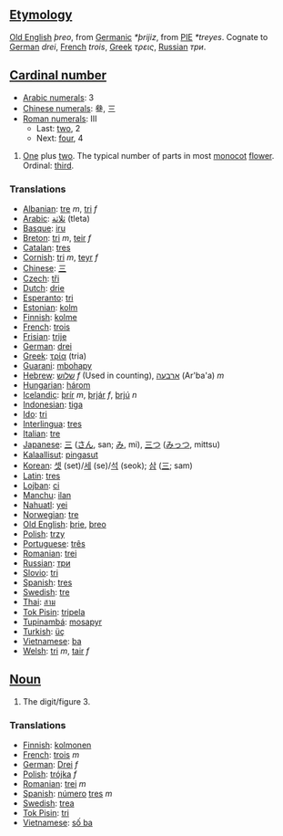 == [[Etymology]] ==
[[Old English]] ''þreo'', from [[Germanic]] ''*þrijiz'', from [[w:Indo-European languages|PIE]] ''*treyes''. Cognate to [[German]] ''drei'', [[French]] ''trois'', [[Greek]] ''τρεις'', [[Russian]] ''три''.

== [[Cardinal number]] ==
*[[w:Arabic Numerals|Arabic numerals]]: 3
*[[w:Chinese numerals|Chinese numerals]]: 叄, 三
*[[w:Roman numerals|Roman numerals]]: III
**Last: [[two]], 2
**Next: [[four]], 4

#[[One]] plus [[two]]. The typical number of parts in most [[monocot]] [[flower]]. Ordinal: [[third]].

=== Translations ===
*[[Albanian]]: [[tre]] ''m'', [[tri]] ''f''
*[[Arabic]]: [[ثلاثة]] (tleta)
*[[Basque]]: [[iru]]
*[[Breton]]: [[tri]] ''m'', [[teir]] ''f''
*[[Catalan]]: [[tres]]
*[[Cornish]]: [[tri]] ''m'', [[teyr]] ''f''
*[[Chinese]]: [[三]]
*[[Czech]]: [[tři]]
*[[Dutch]]: [[drie]]
*[[Esperanto]]: [[tri]]
*[[Estonian]]: [[kolm]]
*[[Finnish]]: [[kolme]]
*[[French]]: [[trois]]
*[[Frisian]]: [[trije]]
*[[German]]: [[drei]]
*[[Greek]]: [[τρία]] (tria)
*[[Guarani]]: [[mbohapy]]
*[[Hebrew]]: [[שלוש]] ''f'' (Used in counting), [[ארבעה]] (Ar'ba'a) ''m''
*[[Hungarian]]: [[három]]
*[[Icelandic]]: [[þrír]] ''m'', [[þrjár]] ''f'', [[þrjú]] ''n''
*[[Indonesian]]: [[tiga]]
*[[Ido]]: [[tri]]
*[[Interlingua]]: [[tres]]
*[[Italian]]: [[tre]]
*[[Japanese]]: [[三]] ([[さん]], san; [[み]], mi), [[三つ]] ([[みっつ]], mittsu)
*[[Kalaallisut]]: [[pingasut]]
*[[Korean]]: [[셋]] (set)/[[세]] (se)/[[석]] (seok); [[삼]] ([[三]]; sam)
*[[Latin]]: [[tres]]
*[[Lojban]]: [[ci]]
*[[Manchu]]: [[ilan]]
*[[Nahuatl]]: [[yei]]
*[[Norwegian]]: [[tre]]
*[[Old English]]: [[þrie]], [[þreo]]
*[[Polish]]: [[trzy]]
*[[Portuguese]]: [[três]]
*[[Romanian]]: [[trei]]
*[[Russian]]: [[три]]
*[[Slovio]]: [[tri]]
*[[Spanish]]: [[tres]]
*[[Swedish]]: [[tre]]
*[[Thai]]: [[สาม]]
*[[Tok Pisin]]: [[tripela]]
*[[Tupinambá]]: [[mosapyr]]
*[[Turkish]]: [[üç]]
*[[Vietnamese]]: [[ba#Vietnamese|ba]]
*[[Welsh]]: [[tri]] ''m'', [[tair]] ''f''

== [[Noun]] ==
#The digit/figure 3.

=== Translations ===
*[[Finnish]]: [[kolmonen]]
*[[French]]: [[trois]] ''m''
*[[German]]: [[Drei]] ''f''
*[[Polish]]: [[trójka]] ''f''
*[[Romanian]]: [[trei]] ''m''
*[[Spanish]]: [[número]] [[tres]] ''m''
*[[Swedish]]: [[trea]]
*[[Tok Pisin]]: [[tri]]
*[[Vietnamese]]: [[số ba]]